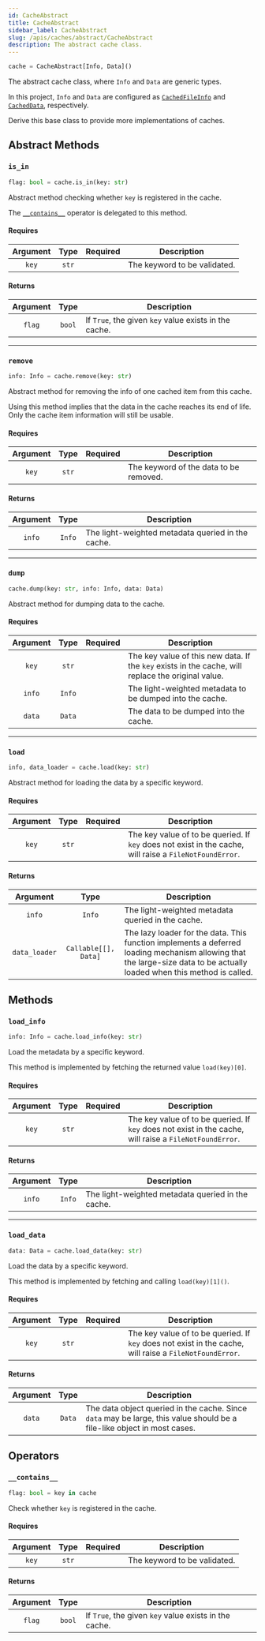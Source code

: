 ```yaml
---
id: CacheAbstract
title: CacheAbstract
sidebar_label: CacheAbstract
slug: /apis/caches/abstract/CacheAbstract
description: The abstract cache class.
---
```




<APITopBar
  type="class"
  isAbstract={true}
  source="caches.abstract.CacheAbstract"
/>

```python
cache = CacheAbstract[Info, Data]()
```

The abstract cache class, where `Info` and `Data` are generic types.

In this project, `Info` and `Data` are configured as
[`CachedFileInfo`](../typehints/CachedFileInfo.mdx) and
[`CachedData`](../typehints/CachedData.mdx), respectively.

Derive this base class to provide more implementations of caches.

## Abstract Methods

### <IconObjType type="method"/> `is_in`

```python
flag: bool = cache.is_in(key: str)
```

Abstract method checking whether `key` is registered in the cache.

The [`__contains__`](#-__contains__) operator is delegated to this method.

#### Requires

| Argument | Type  |             Required              | <center>Description</center> |
| :------: | :---: | :-------------------------------: | ---------------------------- |
|  `key`   | `str` | <InlineIcon icon={vsiCheckIcon}/> | The keyword to be validated. |

#### Returns

| Argument |  Type  | <center>Description</center>                          |
| :------: | :----: | :---------------------------------------------------- |
|  `flag`  | `bool` | If `True`, the given `key` value exists in the cache. |

---

### <IconObjType type="method"/> `remove`

```python
info: Info = cache.remove(key: str)
```

Abstract method for removing the info of one cached item from this cache.

Using this method implies that the data in the cache reaches its end of life.
Only the cache item information will still be usable.

#### Requires

| Argument | Type  |             Required              | <center>Description</center>           |
| :------: | :---: | :-------------------------------: | -------------------------------------- |
|  `key`   | `str` | <InlineIcon icon={vsiCheckIcon}/> | The keyword of the data to be removed. |

#### Returns

| Argument |  Type  | <center>Description</center>                      |
| :------: | :----: | :------------------------------------------------ |
|  `info`  | `Info` | The light-weighted metadata queried in the cache. |

---

### <IconObjType type="method"/> `dump`

```python
cache.dump(key: str, info: Info, data: Data)
```

Abstract method for dumping data to the cache.

#### Requires

| Argument |  Type  |             Required              | <center>Description</center>                                                                       |
| :------: | :----: | :-------------------------------: | -------------------------------------------------------------------------------------------------- |
|  `key`   | `str`  | <InlineIcon icon={vsiCheckIcon}/> | The key value of this new data. If the `key` exists in the cache, will replace the original value. |
|  `info`  | `Info` | <InlineIcon icon={vsiCheckIcon}/> | The light-weighted metadata to be dumped into the cache.                                           |
|  `data`  | `Data` | <InlineIcon icon={vsiCheckIcon}/> | The data to be dumped into the cache.                                                              |

---

### <IconObjType type="method"/> `load`

```python
info, data_loader = cache.load(key: str)
```

Abstract method for loading the data by a specific keyword.

#### Requires

| Argument | Type  |             Required              | <center>Description</center>                                                                            |
| :------: | :---: | :-------------------------------: | ------------------------------------------------------------------------------------------------------- |
|  `key`   | `str` | <InlineIcon icon={vsiCheckIcon}/> | The key value of to be queried. If `key` does not exist in the cache, will raise a `FileNotFoundError`. |

#### Returns

|   Argument    |         Type         | <center>Description</center>                                                                                                                                            |
| :-----------: | :------------------: | :---------------------------------------------------------------------------------------------------------------------------------------------------------------------- |
|    `info`     |        `Info`        | The light-weighted metadata queried in the cache.                                                                                                                       |
| `data_loader` | `Callable[[], Data]` | The lazy loader for the data. This function implements a deferred loading mechanism allowing that the large-size data to be actually loaded when this method is called. |

## Methods

### <IconObjType type="method"/> `load_info`

```python
info: Info = cache.load_info(key: str)
```

Load the metadata by a specific keyword.

This method is implemented by fetching the returned value `load(key)[0]`.

#### Requires

| Argument | Type  |             Required              | <center>Description</center>                                                                            |
| :------: | :---: | :-------------------------------: | ------------------------------------------------------------------------------------------------------- |
|  `key`   | `str` | <InlineIcon icon={vsiCheckIcon}/> | The key value of to be queried. If `key` does not exist in the cache, will raise a `FileNotFoundError`. |

#### Returns

| Argument |  Type  | <center>Description</center>                      |
| :------: | :----: | :------------------------------------------------ |
|  `info`  | `Info` | The light-weighted metadata queried in the cache. |

---

### <IconObjType type="method"/> `load_data`

```python
data: Data = cache.load_data(key: str)
```

Load the data by a specific keyword.

This method is implemented by fetching and calling `load(key)[1]()`.

#### Requires

| Argument | Type  |             Required              | <center>Description</center>                                                                            |
| :------: | :---: | :-------------------------------: | ------------------------------------------------------------------------------------------------------- |
|  `key`   | `str` | <InlineIcon icon={vsiCheckIcon}/> | The key value of to be queried. If `key` does not exist in the cache, will raise a `FileNotFoundError`. |

#### Returns

| Argument |  Type  | <center>Description</center>                                                                                            |
| :------: | :----: | :---------------------------------------------------------------------------------------------------------------------- |
|  `data`  | `Data` | The data object queried in the cache. Since `data` may be large, this value should be a file-like object in most cases. |

## Operators

### <IconObjType type="op"/> `__contains__`

```python
flag: bool = key in cache
```

Check whether `key` is registered in the cache.

#### Requires

| Argument | Type  |             Required              | <center>Description</center> |
| :------: | :---: | :-------------------------------: | ---------------------------- |
|  `key`   | `str` | <InlineIcon icon={vsiCheckIcon}/> | The keyword to be validated. |

#### Returns

| Argument |  Type  | <center>Description</center>                          |
| :------: | :----: | :---------------------------------------------------- |
|  `flag`  | `bool` | If `True`, the given `key` value exists in the cache. |
